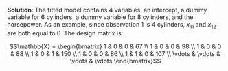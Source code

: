 
\color{blue}

**Solution**:
The fitted model contains 4 variables: an intercept, a dummy variable for 6 cylinders, a dummy variable for 8 cylinders, and the horsepower. As an example, since observation 1 is 4 cylinders, $x_{11}$ and $x_{12}$ are both equal to 0. The design matrix is:

$$\mathbb{X} = \begin{bmatrix}
1 & 0 & 0 & 67 \\
1 & 0 & 0 & 98 \\
1 & 0 & 0 & 88 \\
1 & 0 & 1 & 150 \\
1 & 0 & 0 & 86 \\
1 & 1 & 0 & 107 \\
\vdots & \vdots & \vdots & \vdots
\end{bmatrix}$$

\color{black}

